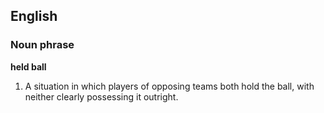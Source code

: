 ==English==

===Noun phrase===
'''held ball'''

# {{hoops}} A situation in which players of opposing teams both hold the ball, with neither clearly possessing it outright.